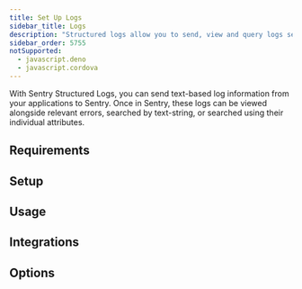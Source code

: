 ```yaml
---
title: Set Up Logs
sidebar_title: Logs
description: "Structured logs allow you to send, view and query logs sent from your applications within Sentry."
sidebar_order: 5755
notSupported:
  - javascript.deno
  - javascript.cordova
---
```


<PlatformContent includePath="llm-rules-logs" />

With Sentry Structured Logs, you can send text-based log information from your applications to Sentry. Once in Sentry, these logs can be viewed alongside relevant errors, searched by text-string, or searched using their individual attributes.

## Requirements

<PlatformContent includePath="logs/requirements" />

## Setup

<PlatformContent includePath="logs/setup" />

## Usage

<PlatformContent includePath="logs/usage" />

## Integrations

<PlatformContent includePath="logs/integrations" />

## Options

<PlatformContent includePath="logs/options" />

